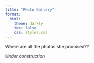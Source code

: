 ```yaml
---
title: "Photo Gallery"
format: 
  html:
    theme: darkly
    toc: false
    css: styles.css
---
```



Where are all the photos she promised??


*Under construction*































